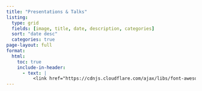 ```yaml
---
title: "Presentations & Talks"
listing:
  type: grid
  fields: [image, title, date, description, categories]
  sort: "date desc"
  categories: true
page-layout: full
format:
  html:
    toc: true
    include-in-header:
      - text: |
          <link href="https://cdnjs.cloudflare.com/ajax/libs/font-awesome/5.15.4/css/all.min.css" rel="stylesheet">
---
```

          
